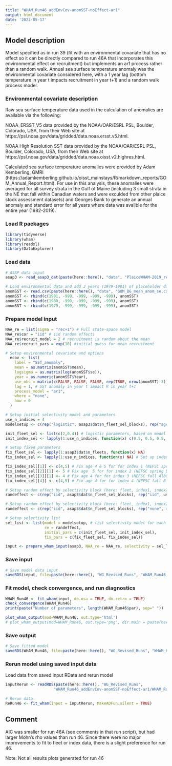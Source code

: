 ```yaml
---
title: "WHAM_Run46_addEnvCov-anomSST-noEffect-ar1"
output: html_document
date: '2022-05-17'
---
```


## Model description
Model specified as in run 39 (fit with an environmental covariate that has no effect so it can be directly compared to run 46A that incorporates this environmental effect on recruitment) but implements an ar1 process rather than a random walk. Annual sea surface temperature anomaly was the environmental covariate considered here, with a 1 year lag (bottom temperature in year t impacts recruitment in year t+1) and a random walk process model.


### Environmental covariate description
Raw sea surface temperature data used in the calculation of anomalies are available via the following:

NOAA_ERSST_V5 data provided by the NOAA/OAR/ESRL PSL, Boulder, Colorado, USA, from their Web site at https://psl.noaa.gov/data/gridded/data.noaa.ersst.v5.html.

NOAA High Resolution SST data provided by the NOAA/OAR/ESRL PSL, Boulder, Colorado, USA, from their Web site at https://psl.noaa.gov/data/gridded/data.noaa.oisst.v2.highres.html.

Calculated sea surface temperature anomalies were provided by Adam Kemberling, GMRI (https://adamkemberling.github.io/oisst_mainstays/R/markdown_reports/GOM_Annual_Report.html). For use in this analysis, these anomalies were averaged for all survey strata in the Gulf of Maine (including 3 small strata in the NE that fall within Canadian waters and were exculded from other plaice stock assessment datasets) and Georges Bank to generate an annual anomaly and standard error for all years where data was availble for the entire year (1982-2019). 


### Load R packages
```r
library(tidyverse)
library(wham)
library(readxl)
library(DataExplorer)
```

### Load data
```r
# ASAP data input
asap3 <- read_asap3_dat(paste(here::here(), "data", "PlaiceWHAM-2019_revised_NEFSC-LW-WAA_splitNEFSC-BigUnit.DAT", sep="/"))

# Load environmental data and add 3 years (1979-1981) of placeholder data that will not be used in model fitting (1st 2 years of data + 1979 since 1 year lag)
anomSST <- read.csv(paste(here::here(), "data", "GOM_BG_mean_anom_se.csv", sep="/"))
anomSST <- rbind(c(1981, -999, -999, -999, -999), anomSST)
anomSST <- rbind(c(1980, -999, -999, -999, -999), anomSST)
anomSST <- rbind(c(1979, -999, -999, -999, -999), anomSST)
```

### Prepare model input
```r
NAA_re = list(sigma = "rec+1") # Full state-space model
NAA_re$cor = "iid" # iid random effects
NAA_re$recruit_model = 2 # recruitment is random about the mean
NAA_re$recruit_pars = exp(10) #initial guess for mean recruitment

# Setup environmental covariate and options
  ecov <- list(
    label = "SST_anomaly",
    mean = as.matrix(anomSST$mean),
    logsigma = as.matrix(log(anomSST$se)),
    year = as.numeric(anomSST$Year),
    use_obs = matrix(c(FALSE, FALSE, FALSE, rep(TRUE, nrow(anomSST)-3)), ncol = 1, nrow=nrow(anomSST)), # use all obs except the first 2 (no data 1979 and 1980, not full year of data in 1981) 
    lag = 1, # SST anomaly in year t impact R in year t+1
    process_model = "ar1",
    where = "none", 
    how = 0 
  )

# Setup initial selectivity model and parameters
use_n_indices = 4
modelsetup <- c(rep("logistic", asap3$dat$n_fleet_sel_blocks), rep("age-specific", use_n_indices))

init_fleet_sel <- list(c(2,0.4)) # logistic parameters, based on model type
init_index_sel <- lapply(1:use_n_indices, function(x) c(0.5, 0.5, 0.5, 1, 1, 0.5, 0.5, 0.5, 0.5, 0.5, 0.5))

# Setup fixed parameters
fix_fleet_sel <- lapply(1:asap3$dat$n_fleets, function(x) NA) 
fix_index_sel <- lapply(1:use_n_indices, function(x) NA) # Set up index object

fix_index_sel[[1]] <- c(4,5) # Fix age 4 & 5 for for index 1 (NEFSC spring Albatross)
fix_index_sel[[2]][1] <- 5 # Fix age  5 for for index 2 (NEFSC spring Bigelow)
fix_index_sel[[3]][1] <- 4 # Fix age 4 for for index 3 (NEFSC fall Albatross)
fix_index_sel[[4]] <- c(4,5) # Fix age 4 for for index 4 (NEFSC fall Bigelow)

# Setup random effect by selectivity block (here: fleet, index1, index2)
randeffect <- c(rep("iid", asap3$dat$n_fleet_sel_blocks), rep("iid", use_n_indices))

# Setup random effect by selectivity block (here: fleet, index1, index2, index3, index4)
randeffect <- c(rep("iid", asap3$dat$n_fleet_sel_blocks), rep("none", 4)) # Don't include selectivity random effects for any surveys 

# Setup selectivity list
sel_list <- list(model = modelsetup, # list selectivity model for each fleet and index
                 re = randeffect,
                 initial_pars = c(init_fleet_sel, init_index_sel),
                 fix_pars = c(fix_fleet_sel, fix_index_sel))

input <- prepare_wham_input(asap3, NAA_re = NAA_re, selectivity = sel_list, ecov=ecov, model_name = "WHAM_Run46") 
```

### Save input
```r
# Save model data input
saveRDS(input, file=paste(here::here(), "WG_Revised_Runs", "WHAM_Run46_addEnvCov-anomSST-noEffect-ar1", "WHAM_Run46_input.rds", sep="/"))
```

### Fit model, check convergence, and run diagnostics
```r
WHAM_Run46 <- fit_wham(input, do.osa = TRUE, do.retro = TRUE) 
check_convergence(WHAM_Run46)
print(paste("Number of parameters", length(WHAM_Run46$par), sep=" "))

plot_wham_output(mod=WHAM_Run46, out.type='html')
# plot_wham_output(mod=WHAM_Run46, out.type='png', dir.main = paste(here::here(), "WHAM_Run46", sep="/"))
```

### Save output
```r
# Save fitted model
saveRDS(WHAM_Run46, file=paste(here::here(), "WG_Revised_Runs", "WHAM_Run46_addEnvCov-anomSST-noEffect-ar1", "WHAM_Run46_model.rds", sep="/"))
```

### Rerun model using saved input data
Load data from saved input RData and rerun model
```r
inputRerun <- readRDS(paste(here::here(), "WG_Revised_Runs",
                     "WHAM_Run46_addEnvCov-anomSST-noEffect-ar1/WHAM_Run46_input.rds", sep="/"))

# Rerun data
ReRun46 <- fit_wham(input = inputRerun, MakeADFun.silent = TRUE)
```

## Comment
AIC was smaller for run 46A (see comments in that run script), but had larger Mohn's rho values than run 46. Since there were no major improvements to fit to fleet or index data, there is a slight preference for run 46.

Note: Not all results plots generated for run 46